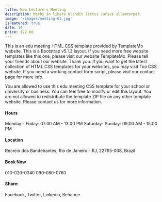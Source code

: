 ```yaml
---
title: New Lecturers Meeting
description: Morbi in libero blandit lectus cursus ullamcorper.
image: '/images/meeting-02.jpg'
isFeatured: true
date: 14
price: $22.00
---
```


This is an edu meeting HTML CSS template provided by TemplateMo website. This is a Bootstrap v5.1.3 layout. If you need more free website templates like this one, please visit our website TemplateMo. Please tell your friends about our website. Thank you. If you want to get the latest collection of HTML CSS templates for your websites, you may visit Too CSS website. If you need a working contact form script, please visit our contact page for more info.

You are allowed to use this edu meeting CSS template for your school or university or business. You can feel free to modify or edit this layout. You are not allowed to redistribute the template ZIP file on any other template website. Please contact us for more information.

#### Hours

Monday - Friday: 07:00 AM - 13:00 PM
Saturday- Sunday: 09:00 AM - 15:00 PM

#### Location

Recreio dos Bandeirantes,
Rio de Janeiro - RJ, 22795-008, Brazil

#### Book Now

010-020-0340
090-080-0760

#### Share:

Facebook, Twitter, Linkedin, Behance
